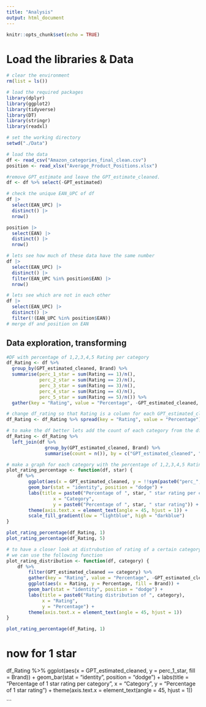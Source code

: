 ```yaml
---
title: "Analysis"
output: html_document
---
```


```r
knitr::opts_chunk$set(echo = TRUE)
```

# Load the libraries & Data
```r
# clear the environment
rm(list = ls())

# load the required packages
library(dplyr)
library(ggplot2)
library(tidyverse)
library(DT)
library(stringr)
library(readxl)

# set the working directory
setwd("./Data")

# load the data
df <- read_csv("Amazon_categories_final_clean.csv")
position <- read_xlsx("Average_Product_Positions.xlsx")

#remove GPT_estimate and leave the GPT_estimate_cleaned.
df <- df %>% select(-GPT_estimated)

# check the unique EAN_UPC of df
df |> 
  select(EAN_UPC) |> 
  distinct() |>
  nrow()

position |> 
  select(EAN) |> 
  distinct() |>
  nrow()

# lets see how much of these data have the same number
df |> 
  select(EAN_UPC) |> 
  distinct() |> 
  filter(EAN_UPC %in% position$EAN) |>
  nrow()

# lets see which are not in each other
df |> 
  select(EAN_UPC) |> 
  distinct() |> 
  filter(!(EAN_UPC %in% position$EAN))
# merge df and position on EAN
```

## Data exploration, transforming
```r
#DF with percentage of 1,2,3,4,5 Rating per category
df_Rating <- df %>% 
  group_by(GPT_estimated_cleaned, Brand) %>% 
  summarise(perc_1_star = sum(Rating == 1)/n(),
            perc_2_star = sum(Rating == 2)/n(),
            perc_3_star = sum(Rating == 3)/n(),
            perc_4_star = sum(Rating == 4)/n(),
            perc_5_star = sum(Rating == 5)/n()) %>% 
  gather(key = "Rating", value = "Percentage", -GPT_estimated_cleaned, -Brand)

# change df_rating so that Rating is a column for each GPT_estimated_cleaned
df_Rating <- df_Rating %>% spread(key = "Rating", value = "Percentage")

# to make the df better lets add the count of each category from the df dataframe
df_Rating <- df_Rating %>% 
  left_join(df %>% 
              group_by(GPT_estimated_cleaned, Brand) %>% 
              summarise(count = n()), by = c("GPT_estimated_cleaned", "Brand"))

# make a graph for each category with the percentage of 1,2,3,4,5 Rating
plot_rating_percentage <- function(df, star) {
    df %>% 
        ggplot(aes(x = GPT_estimated_cleaned, y = !!sym(paste0("perc_", star, "_star")), fill = count)) +
        geom_bar(stat = "identity", position = "dodge") +
        labs(title = paste0("Percentage of ", star, " star rating per category"),
                 x = "Category",
                 y = paste0("Percentage of ", star, " star rating")) +
        theme(axis.text.x = element_text(angle = 45, hjust = 1)) +
        scale_fill_gradient(low = "lightblue", high = "darkblue")
}

plot_rating_percentage(df_Rating, 1)
plot_rating_percentage(df_Rating, 5)

# to have a closer look at distrubution of rating of a certain category 
# we can use the following function
plot_rating_distribution <- function(df, category) {
    df %>% 
        filter(GPT_estimated_cleaned == category) %>% 
        gather(key = "Rating", value = "Percentage", -GPT_estimated_cleaned, -Brand, -count) %>% 
        ggplot(aes(x = Rating, y = Percentage, fill = Brand)) +
        geom_bar(stat = "identity", position = "dodge") +
        labs(title = paste0("Rating distribution of ", category),
             x = "Rating",
             y = "Percentage") +
        theme(axis.text.x = element_text(angle = 45, hjust = 1))
}

plot_rating_percentage(df_Rating, 1)

```

# now for 1 star
df_Rating %>% 
  ggplot(aes(x = GPT_estimated_cleaned, y = perc_1_star, fill = Brand)) +
  geom_bar(stat = "identity", position = "dodge") +
  labs(title = "Percentage of 1 star rating per category",
       x = "Category",
       y = "Percentage of 1 star rating") +
  theme(axis.text.x = element_text(angle = 45, hjust = 1))

```
